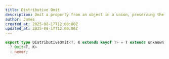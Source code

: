 ```yaml
---
title: Distributive Omit
description: Omit a property from an object in a union, preserving the union types.
author: James
created_at: 2025-08-17T12:00:00Z
updated_at: 2025-08-17T12:00:00Z
---
```


```ts
export type DistributiveOmit<T, K extends keyof T> = T extends unknown
  ? Omit<T, K>
  : never;
```
